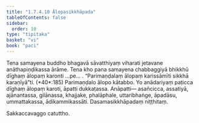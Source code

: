 ```yaml
---
title: "1.7.4.10 Ālopasikkhāpada"
tableOfContents: false
sidebar:
  order: 10
type: "tipitaka"
basket: "vi"
book: "paci"
---
```



<DynamicBreadcrumb />

<Division number="616" book="paci" e="ch" v="2" p="254">

<Paragraph number="1884" book="paci">
Tena samayena buddho bhagavā sāvatthiyaṃ viharati jetavane anāthapiṇḍikassa ārāme. Tena kho pana samayena chabbaggiyā bhikkhū dīghaṃ ālopaṃ karonti …pe… .
</Paragraph>

<Paragraph number="1885" book="paci">
<Emphasis>“Parimaṇḍalaṃ ālopaṃ karissāmīti sikkhā karaṇīyā”</Emphasis>ti. (*40*:<Emphasis>185</Emphasis>)
</Paragraph>

<Paragraph number="1886" book="paci">
Parimaṇḍalo ālopo kātabbo. Yo anādariyaṃ paṭicca dīghaṃ ālopaṃ karoti, āpatti dukkaṭassa.
</Paragraph>

<Paragraph number="1887" book="paci">
Anāpatti— asañcicca, assatiyā, ajānantassa, gilānassa, khajjake, phalāphale, uttaribhaṅge, āpadāsu, ummattakassa, ādikammikassāti.

</Paragraph>
</Division>

<Paragraph number="1888" type="center" book="paci">
Dasamasikkhāpadaṃ niṭṭhitaṃ.

  
Sakkaccavaggo catuttho.
</Paragraph>